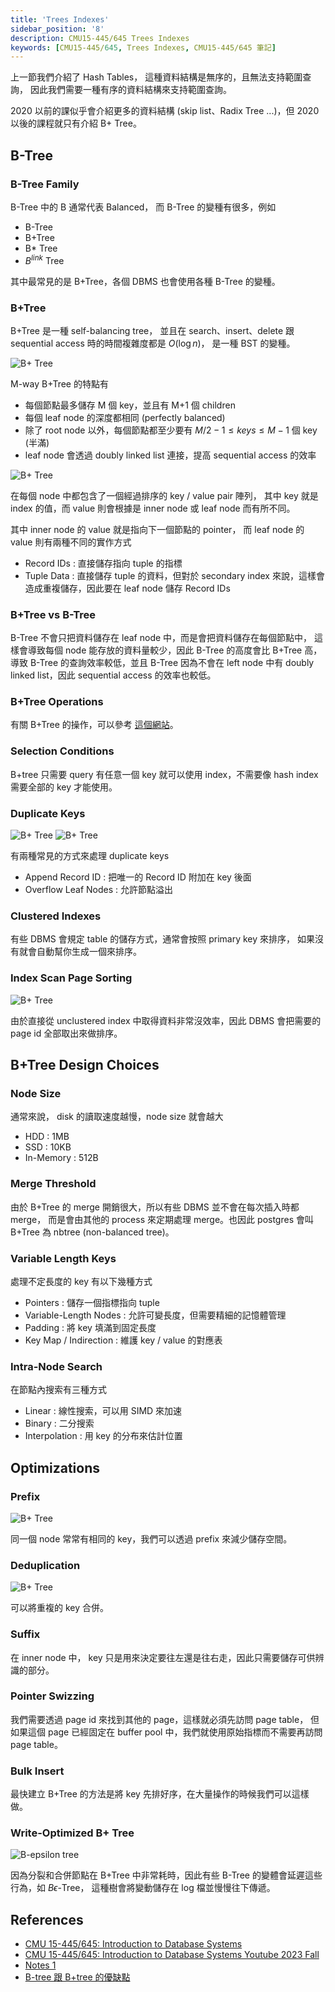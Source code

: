 ```yaml
---
title: 'Trees Indexes'
sidebar_position: '8'
description: CMU15-445/645 Trees Indexes
keywords: [CMU15-445/645, Trees Indexes, CMU15-445/645 筆記]
---
```


上一節我們介紹了 Hash Tables，
這種資料結構是無序的，且無法支持範圍查詢，
因此我們需要一種有序的資料結構來支持範圍查詢。

2020 以前的課似乎會介紹更多的資料結構 (skip list、Radix Tree ...)，但 2020 以後的課程就只有介紹 B+ Tree。

## B-Tree

### B-Tree Family

B-Tree 中的 B 通常代表 Balanced，
而 B-Tree 的變種有很多，例如

- B-Tree
- B+Tree
- B\* Tree
- $B^{link}$ Tree

其中最常見的是 B+Tree，各個 DBMS 也會使用各種 B-Tree 的變種。

### B+Tree

B+Tree 是一種 self-balancing tree，
並且在 search、insert、delete 跟 sequential access 時的時間複雜度都是 $O(\log n)$，
是一種 BST 的變種。

![B+ Tree](/img/cmu15-445/c08/image.png)

M-way B+Tree 的特點有

- 每個節點最多儲存 M 個 key，並且有 M+1 個 children
- 每個 leaf node 的深度都相同 (perfectly balanced)
- 除了 root node 以外，每個節點都至少要有 $M / 2 - 1 \leq keys \leq M - 1$ 個 key (半滿)
- leaf node 會透過 doubly linked list 連接，提高 sequential access 的效率

![B+ Tree](/img/cmu15-445/c08/image-1.png)

在每個 node 中都包含了一個經過排序的 key / value pair 陣列，
其中 key 就是 index 的值，而 value 則會根據是 inner node 或 leaf node 而有所不同。

其中 inner node 的 value 就是指向下一個節點的 pointer，
而 leaf node 的 value 則有兩種不同的實作方式

- Record IDs : 直接儲存指向 tuple 的指標
- Tuple Data : 直接儲存 tuple 的資料，但對於 secondary index 來說，這樣會造成重複儲存，因此要在 leaf node 儲存 Record IDs

### B+Tree vs B-Tree

B-Tree 不會只把資料儲存在 leaf node 中，而是會把資料儲存在每個節點中，
這樣會導致每個 node 能存放的資料量較少，因此 B-Tree 的高度會比 B+Tree 高，
導致 B-Tree 的查詢效率較低，並且 B-Tree 因為不會在 left node 中有 doubly linked list，因此 sequential access 的效率也較低。

### B+Tree Operations

有關 B+Tree 的操作，可以參考 [這個網站](https://www.cs.usfca.edu/~galles/visualization/BPlusTree.html)。

### Selection Conditions

B+tree 只需要 query 有任意一個 key 就可以使用 index，不需要像 hash index 需要全部的 key 才能使用。

### Duplicate Keys

![B+ Tree](/img/cmu15-445/c08/image-2.png)
![B+ Tree](/img/cmu15-445/c08/image-3.png)

有兩種常見的方式來處理 duplicate keys

- Append Record ID : 把唯一的 Record ID 附加在 key 後面
- Overflow Leaf Nodes : 允許節點溢出

### Clustered Indexes

有些 DBMS 會規定 table 的儲存方式，通常會按照 primary key 來排序，
如果沒有就會自動幫你生成一個來排序。

### Index Scan Page Sorting

![B+ Tree](/img/cmu15-445/c08/image-4.png)

由於直接從 unclustered index 中取得資料非常沒效率，因此 DBMS 會把需要的 page id 全部取出來做排序。

## B+Tree Design Choices

### Node Size

通常來說， disk 的讀取速度越慢，node size 就會越大

- HDD : 1MB
- SSD : 10KB
- In-Memory : 512B

### Merge Threshold

由於 B+Tree 的 merge 開銷很大，所以有些 DBMS 並不會在每次插入時都 merge，
而是會由其他的 process 來定期處理 merge。也因此 postgres 會叫 B+Tree 為 nbtree (non-balanced tree)。

### Variable Length Keys

處理不定長度的 key 有以下幾種方式

- Pointers : 儲存一個指標指向 tuple
- Variable-Length Nodes : 允許可變長度，但需要精細的記憶體管理
- Padding : 將 key 填滿到固定長度
- Key Map / Indirection : 維護 key / value 的對應表

### Intra-Node Search

在節點內搜索有三種方式

- Linear : 線性搜索，可以用 SIMD 來加速
- Binary : 二分搜索
- Interpolation : 用 key 的分布來估計位置

## Optimizations

### Prefix

![B+ Tree](/img/cmu15-445/c08/image-5.png)

同一個 node 常常有相同的 key，我們可以透過 prefix 來減少儲存空間。

### Deduplication

![B+ Tree](/img/cmu15-445/c08/image-6.png)

可以將重複的 key 合併。

### Suffix

在 inner node 中， key 只是用來決定要往左還是往右走，因此只需要儲存可供辨識的部分。

### Pointer Swizzing

我們需要透過 page id 來找到其他的 page，這樣就必須先訪問 page table，
但如果這個 page 已經固定在 buffer pool 中，我們就使用原始指標而不需要再訪問 page table。

### Bulk Insert

最快建立 B+Tree 的方法是將 key 先排好序，在大量操作的時候我們可以這樣做。

### Write-Optimized B+ Tree

![B-epsilon tree](/img/cmu15-445/c08/image-7.png)

因為分裂和合併節點在 B+Tree 中非常耗時，因此有些 B-Tree 的變體會延遲這些行為，如 $B\epsilon$-Tree，
這種樹會將變動儲存在 log 檔並慢慢往下傳遞。

## References

- [CMU 15-445/645: Introduction to Database Systems](https://15445.courses.cs.cmu.edu/fall2023/)
- [CMU 15-445/645: Introduction to Database Systems Youtube 2023 Fall](https://www.youtube.com/watch?v=5gXn5fLkbM0&list=PLSE8ODhjZXjbj8BMuIrRcacnQh20hmY9g&index=9)
- [Notes 1](https://zhenghe.gitbook.io/open-courses/cmu-15-445-645-database-systems/tree-indexes)
- [B-tree 跟 B+tree 的優缺點](https://blog.csdn.net/sxcsch/article/details/131434222)
